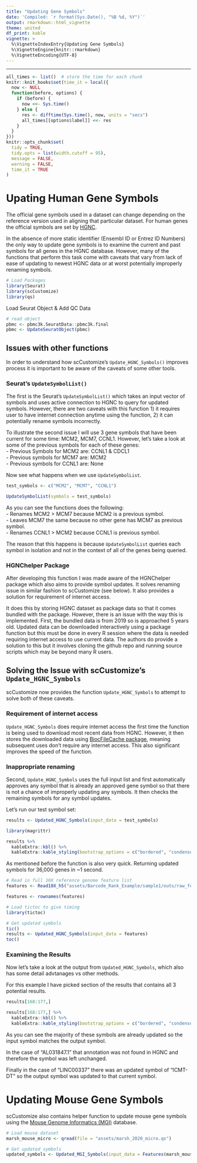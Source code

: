 ```yaml
---
title: "Updating Gene Symbols"
date: 'Compiled: `r format(Sys.Date(), "%B %d, %Y")`'
output: rmarkdown::html_vignette
theme: united
df_print: kable
vignette: >
  %\VignetteIndexEntry{Updating Gene Symbols}
  %\VignetteEngine{knitr::rmarkdown}
  %\VignetteEncoding{UTF-8}
---
```

***

<style>
p.caption {
  font-size: 0.9em;
}
</style>
 
```r
all_times <- list()  # store the time for each chunk
knitr::knit_hooks$set(time_it = local({
  now <- NULL
  function(before, options) {
    if (before) {
      now <<- Sys.time()
    } else {
      res <- difftime(Sys.time(), now, units = "secs")
      all_times[[options$label]] <<- res
    }
  }
}))
knitr::opts_chunk$set(
  tidy = TRUE,
  tidy.opts = list(width.cutoff = 95),
  message = FALSE,
  warning = FALSE,
  time_it = TRUE
)
```

# Upating Human Gene Symbols
The official gene symbols used in a dataset can change depending on the reference version used in aligning that particular dataset.  For human genes the official symbols are set by [HGNC](https://www.genenames.org/).  

In the absence of more static identifier (Ensembl ID or Entrez ID Numbers) the only way to update gene symbols is to examine the current and past symbols for all genes in the HGNC database.  However, many of the functions that perform this task come with caveats that vary from lack of ease of updating to newest HGNC data or at worst potentially improperly renaming symbols.  


```r
# Load Packages
library(Seurat)
library(scCustomize)
library(qs)
```

Load Seurat Object & Add QC Data
```r
# read object
pbmc <- pbmc3k.SeuratData::pbmc3k.final
pbmc <- UpdateSeuratObject(pbmc)
```

## Issues with other functions  
In order to understand how scCustomize's `Update_HGNC_Symbols()` improves process it is important to be aware of the caveats of some other tools.  

### Seurat's `UpdateSymbolList()`  
The first is the Seurat's `UpdateSymbolList()` which takes an input vector of symbols and uses active connection to HGNC to query for updated symbols.  However, there are two caveats with this function 1) it requires user to have internet connection anytime using the function, 2) it can potentially rename symbols incorrectly.  

To illustrate the second issue I will use 3 gene symbols that have been current for some time: MCM2, MCM7, CCNL1.  However, let's take a look at some of the previous symbols for each of these genes:  
- Previous Symbols for MCM2 are: CCNL1 & CDCL1  
- Previous symbols for MCM7 are: MCM2  
- Previous symbols for CCNL1 are: None  

Now see what happens when we use `UpdateSymbolList`.  

```r
test_symbols <- c("MCM2", "MCM7", "CCNL1")

UpdateSymbolList(symbols = test_symbols)
```

As you can see the functions does the following:  
- Renames MCM2 > MCM7 because MCM2 is a previous symbol.  
- Leaves MCM7 the same because no other gene has MCM7 as previous symbol.  
- Renames CCNL1 > MCM2 because CCNL1 is previous symbol.  

The reason that this happens is because `UpdateSymbolList` queries each symbol in isolation and not in the context of all of the genes being queried.  


### HGNChelper Package  
After developing this function I was made aware of the HGNChelper package which also aims to provide symbol updates.  It solves renaming issue in similar fashion to scCustomize (see below).  It also provides a solution for requirement of internet access.

It does this by storing HGNC dataset as package data so that it comes bundled with the package.  However, there is an issue with the way this is implemented.  First, the bundled data is from 2019 so is approached 5 years old.  Updated data can be downloaded interactively using a package function but this must be done in every R session where the data is needed requiring internet access to use current data.  The authors do provide a solution to this but it involves cloning the github repo and running source scripts which may be beyond many R users.  


## Solving the Issue with scCustomize's `Update_HGNC_Symbols`  
scCustomize now provides the function `Update_HGNC_Symbols` to attempt to solve both of these caveats.  

### Requirement of internet access  
`Update_HGNC_Symbols` does require internet access the first time the function is being used to download most recent data from HGNC.  However, it then stores the downloaded data using [BiocFileCache package](https://bioconductor.org/packages/release/bioc/html/BiocFileCache.html), meaning subsequent uses don't require any internet access.  This also significant improves the speed of the function.

### Inappropriate renaming  
Second, `Update_HGNC_Symbols` uses the full input list and first automatically approves any symbol that is already an approved gene symbol so that there is not a chance of improperly updating any symbols.  It then checks the remaining symbols for any symbol updates.

Let's run our test symbol set:
```r
results <- Updated_HGNC_Symbols(input_data = test_symbols)
```

```r
library(magrittr)

results %>%
  kableExtra::kbl() %>%
  kableExtra::kable_styling(bootstrap_options = c("bordered", "condensed", "responsive", "striped")) 
```


As mentioned before the function is also very quick.  Returning updated symbols for 36,000 genes in ~1 second.
```r
# Read in full 10X reference genome feature list
features <- Read10X_h5("assets/Barcode_Rank_Example/sample1/outs/raw_feature_bc_matrix.h5")

features <- rownames(features)

# Load tictoc to give timing
library(tictoc)

# Get updated symbols
tic()
results <- Updated_HGNC_Symbols(input_data = features)
toc()
```


### Examining the Results  
Now let's take a look at the output from `Updated_HGNC_Symbols`, which also has some detail advtanages vs other methods.  

For this example I have picked section of the results that contains all 3 potential results.  
```r
results[168:177,]
```

```r
results[168:177,] %>%
  kableExtra::kbl() %>%
  kableExtra::kable_styling(bootstrap_options = c("bordered", "condensed", "responsive", "striped"))
```


As you can see the majority of these symbols are already updated so the input symbol matches the output symbol.

In the case of "AL031847.1" that annotation was not found in HGNC and therefore the symbol was left unchanged.  

Finally in the case of "LINC00337" there was an updated symbol of "ICMT-DT" so the output symbol was updated to that current symbol.


# Updating Mouse Gene Symbols  
scCustomize also contains helper function to update mouse gene symbols using the [Mouse Genome Informatics (MGI)](https://www.informatics.jax.org/) database.

```r
# Load mouse dataset
marsh_mouse_micro <- qread(file = "assets/marsh_2020_micro.qs")

# Get updated symbols
updated_symbols <- Updated_MGI_Symbols(input_data = Features(marsh_mouse_micro))
```


